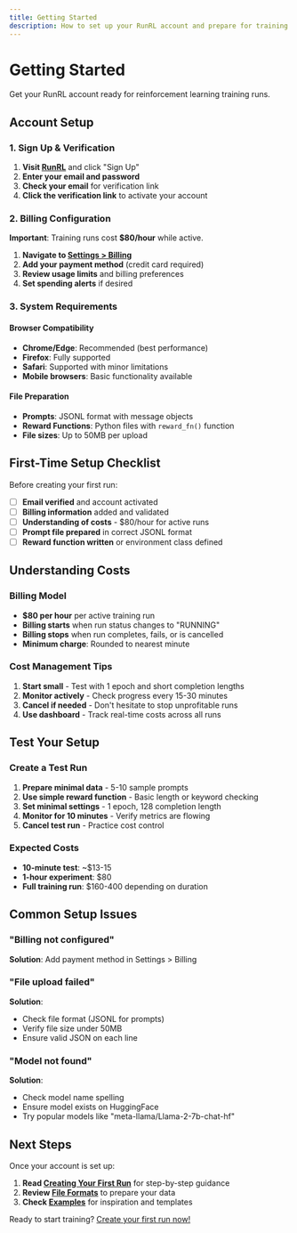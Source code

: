 ```yaml
---
title: Getting Started
description: How to set up your RunRL account and prepare for training
---
```


# Getting Started

Get your RunRL account ready for reinforcement learning training runs.

## Account Setup

### 1. Sign Up & Verification

1. **Visit [RunRL](https://runrl.com)** and click "Sign Up"
2. **Enter your email and password**
3. **Check your email** for verification link
4. **Click the verification link** to activate your account

### 2. Billing Configuration

**Important**: Training runs cost **$80/hour** while active.

1. **Navigate to [Settings > Billing](https://runrl.com/settings/billing)**
2. **Add your payment method** (credit card required)
3. **Review usage limits** and billing preferences
4. **Set spending alerts** if desired

### 3. System Requirements

#### Browser Compatibility
- **Chrome/Edge**: Recommended (best performance)
- **Firefox**: Fully supported
- **Safari**: Supported with minor limitations
- **Mobile browsers**: Basic functionality available

#### File Preparation
- **Prompts**: JSONL format with message objects
- **Reward Functions**: Python files with `reward_fn()` function
- **File sizes**: Up to 50MB per upload

## First-Time Setup Checklist

Before creating your first run:

- [ ] **Email verified** and account activated
- [ ] **Billing information** added and validated
- [ ] **Understanding of costs** - $80/hour for active runs
- [ ] **Prompt file prepared** in correct JSONL format
- [ ] **Reward function written** or environment class defined

## Understanding Costs

### Billing Model
- **$80 per hour** per active training run
- **Billing starts** when run status changes to "RUNNING"
- **Billing stops** when run completes, fails, or is cancelled
- **Minimum charge**: Rounded to nearest minute

### Cost Management Tips
1. **Start small** - Test with 1 epoch and short completion lengths
2. **Monitor actively** - Check progress every 15-30 minutes
3. **Cancel if needed** - Don't hesitate to stop unprofitable runs
4. **Use dashboard** - Track real-time costs across all runs

## Test Your Setup

### Create a Test Run
1. **Prepare minimal data** - 5-10 sample prompts
2. **Use simple reward function** - Basic length or keyword checking
3. **Set minimal settings** - 1 epoch, 128 completion length
4. **Monitor for 10 minutes** - Verify metrics are flowing
5. **Cancel test run** - Practice cost control

### Expected Costs
- **10-minute test**: ~$13-15
- **1-hour experiment**: $80
- **Full training run**: $160-400 depending on duration

## Common Setup Issues

### "Billing not configured"
**Solution**: Add payment method in Settings > Billing

### "File upload failed"
**Solution**: 
- Check file format (JSONL for prompts)
- Verify file size under 50MB
- Ensure valid JSON on each line

### "Model not found"
**Solution**:
- Check model name spelling
- Ensure model exists on HuggingFace
- Try popular models like "meta-llama/Llama-2-7b-chat-hf"

## Next Steps

Once your account is set up:

1. **Read [Creating Your First Run](/docs/authentication)** for step-by-step guidance
2. **Review [File Formats](/docs/file-formats)** to prepare your data
3. **Check [Examples](/docs/examples)** for inspiration and templates

Ready to start training? [Create your first run now!](https://runrl.com/runs/create)
